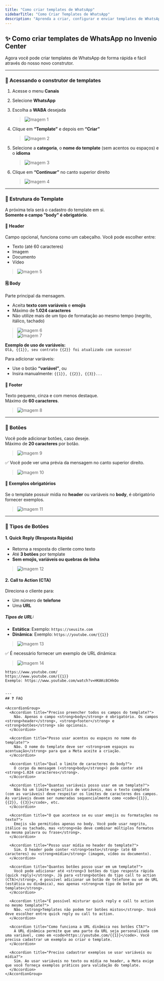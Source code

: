 ```yaml
---
title: "Como criar templates de WhatsApp"
sidebarTitle: "Como Criar Templates de WhatsApp"
description: "Aprenda a criar, configurar e enviar templates de WhatsApp no Invenio Center com uso de variáveis, mídias, botões e muito mais."
---
```


## ✨ Como criar templates de WhatsApp no Invenio Center

Agora você pode criar templates de WhatsApp de forma rápida e fácil através do nosso novo construtor.

---

### 📲 Acessando o construtor de templates

1. Acesse o menu **Canais**
2. Selecione **WhatsApp**
3. Escolha a **WABA** desejada  
   > ![Imagem 1](imagem1)

4. Clique em **“Template”** e depois em **“Criar”**  
   > ![Imagem 2](imagem2)

5. Selecione a **categoria**, o **nome do template** (sem acentos ou espaços) e o **idioma**  
   > ![Imagem 3](imagem3)

6. Clique em **“Continuar”** no canto superior direito  
   > ![Imagem 4](imagem4)

---

### 📝 Estrutura do Template

A próxima tela será o cadastro do template em si.  
**Somente o campo "body" é obrigatório**.

#### 🧩 Header

Campo opcional, funciona como um cabeçalho. Você pode escolher entre:

- Texto (até 60 caracteres)
- Imagem
- Documento
- Vídeo  
> ![Imagem 5](imagem5)

#### 🗒️ Body

Parte principal da mensagem.

- Aceita **texto com variáveis** e **emojis**
- Máximo de **1.024 caracteres**
- Não utilize mais de um tipo de formatação ao mesmo tempo (negrito, itálico, tachado)  
> ![Imagem 6](imagem6)  
> ![Imagem 7](imagem7)

**Exemplo de uso de variáveis:**  
`Olá, {{1}}, seu contrato {{2}} foi atualizado com sucesso!`

Para adicionar variáveis:
- Use o botão **“variável”**, ou
- Insira manualmente: `{{1}}, {{2}}, {{3}}...`

#### 📌 Footer

Texto pequeno, cinza e com menos destaque.  
Máximo de **60 caracteres**.  
> ![Imagem 8](imagem8)

---

### 🔘 Botões

Você pode adicionar botões, caso deseje.  
Máximo de **20 caracteres** por botão.  
> ![Imagem 9](imagem9)

✅ Você pode ver uma prévia da mensagem no canto superior direito.  
> ![Imagem 10](imagem10)

#### 📎 Exemplos obrigatórios

Se o template possuir mídia no **header** ou variáveis no **body**, é obrigatório fornecer exemplos.  
> ![Imagem 11](imagem11)

---

### 💬 Tipos de Botões

#### 1. Quick Reply (Resposta Rápida)

- Retorna a resposta do cliente como texto
- Até **3 botões** por template
- **Sem emojis, variáveis ou quebras de linha**
> ![Imagem 12](imagem12)

#### 2. Call to Action (CTA)

Direciona o cliente para:

- Um número de **telefone**
- Uma **URL**

##### Tipos de URL:

- **Estática**: Exemplo: `https://seusite.com`
- **Dinâmica**: Exemplo: `https://youtube.com/{{1}}`  
> ![Imagem 13](imagem13)

✅ É necessário fornecer um exemplo de URL dinâmica:  
> ![Imagem 14](imagem14)

```text
https://www.youtube.com/
https://www.youtube.com/{{1}}
Exemplo: https://www.youtube.com/watch?v=HKAKc8CHkOo


---
## ❓ FAQ

<AccordionGroup>
  <Accordion title="Preciso preencher todos os campos do template?">
    Não. Apenas o campo <strong>body</strong> é obrigatório. Os campos <strong>header</strong>, <strong>footer</strong> e <strong>botões</strong> são opcionais.
  </Accordion>

  <Accordion title="Posso usar acentos ou espaços no nome do template?">
    Não. O nome do template deve ser <strong>sem espaços ou acentuação</strong> para que a Meta aceite a criação.
  </Accordion>

  <Accordion title="Qual o limite de caracteres do body?">
    O corpo da mensagem (<strong>body</strong>) pode conter até <strong>1.024 caracteres</strong>.
  </Accordion>

  <Accordion title="Quantas variáveis posso usar em um template?">
    Não há um limite específico de variáveis, mas o texto completo (com as variáveis) deve respeitar os limites de caracteres dos campos. As variáveis devem ser numeradas sequencialmente como <code>{{1}}, {{2}}, {{3}}</code>, etc.
  </Accordion>

  <Accordion title="O que acontece se eu usar emojis ou formatações no texto?">
    Emojis são permitidos apenas no body. Você pode usar negrito, itálico ou tachado, mas <strong>não deve combinar múltiplos formatos na mesma palavra ou frase</strong>.
  </Accordion>

  <Accordion title="Posso usar mídia no header do template?">
    Sim. O header pode conter <strong>texto</strong> (até 60 caracteres) ou <strong>mídia</strong> (imagem, vídeo ou documento).
  </Accordion>

  <Accordion title="Quantos botões posso usar em um template?">
    Você pode adicionar até <strong>3 botões do tipo resposta rápida (quick reply)</strong>. Já para <strong>botões do tipo call to action (CTA)</strong>, é possível adicionar um botão de telefone ou um de URL (estática ou dinâmica), mas apenas <strong>um tipo de botão por template</strong>.
  </Accordion>

  <Accordion title="É possível misturar quick reply e call to action no mesmo template?">
    Não. <strong>Templates não podem ter botões mistos</strong>. Você deve escolher entre quick reply ou call to action.
  </Accordion>

  <Accordion title="Como funciona a URL dinâmica nos botões CTA?">
    A URL dinâmica permite que uma parte da URL seja personalizada com uma variável, como em <code>https://youtube.com/{{1}}</code>. Você precisa cadastrar um exemplo ao criar o template.
  </Accordion>

  <Accordion title="Preciso cadastrar exemplos se usar variáveis ou mídia?">
    Sim. Ao usar variáveis no texto ou mídia no header, a Meta exige que você forneça exemplos práticos para validação do template.
  </Accordion>
</AccordionGroup>

